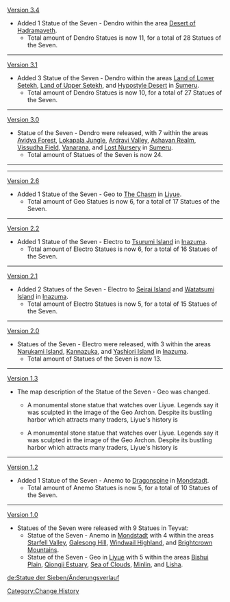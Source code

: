 [[Version 3.4]]
* Added 1 Statue of the Seven - Dendro within the area [[Desert of Hadramaveth]].
** Total amount of Dendro Statues is now 11, for a total of 28 Statues of the Seven.
----
[[Version 3.1]]
* Added 3 Statue of the Seven - Dendro within the areas [[Land of Lower Setekh]], [[Land of Upper Setekh]], and [[Hypostyle Desert]] in [[Sumeru]].
** Total amount of Dendro Statues is now 10, for a total of 27 Statues of the Seven.
----
[[Version 3.0]]
* Statue of the Seven - Dendro were released, with 7 within the areas [[Avidya Forest]], [[Lokapala Jungle]], [[Ardravi Valley]], [[Ashavan Realm]], [[Vissudha Field]], [[Vanarana]], and [[Lost Nursery]] in [[Sumeru]].
** Total amount of Statues of the Seven is now 24.
----
{{Transclude|Tsurumi Island/Change History|fog-tp-sot7-interaction|section=1}}
----
[[Version 2.6]]
* Added 1 Statue of the Seven - Geo to [[The Chasm]] in [[Liyue]].
** Total amount of Geo Statues is now 6, for a total of 17 Statues of the Seven.
----
[[Version 2.2]]
* Added 1 Statue of the Seven - Electro to [[Tsurumi Island]] in [[Inazuma]].
** Total amount of Electro Statues is now 6, for a total of 16 Statues of the Seven.
----
[[Version 2.1]]
* Added 2 Statues of the Seven - Electro to [[Seirai Island]] and [[Watatsumi Island]] in [[Inazuma]].
** Total amount of Electro Statues is now 5, for a total of 15 Statues of the Seven.
----
[[Version 2.0]]
* Statues of the Seven - Electro were released, with 3 within the areas [[Narukami Island]], [[Kannazuka]], and [[Yashiori Island]] in [[Inazuma]].
** Total amount of Statues of the Seven is now 13.
----
[[Version 1.3]]
* The map description of the Statue of the Seven - Geo was changed.
** {{Color|Old description:}} A monumental stone statue that watches over Liyue. Legends say it was sculpted in the image of the Geo Archon. Despite its bustling harbor which attracts many traders, Liyue's history is {{Highlight|calm and peaceful like its archon.}}
** {{Color|New description:}} A monumental stone statue that watches over Liyue. Legends say it was sculpted in the image of the Geo Archon. Despite its bustling harbor which attracts many traders, Liyue's history is {{Highlight|one of enduring stability, just like this statue.}}
----
[[Version 1.2]]
* Added 1 Statue of the Seven - Anemo to [[Dragonspine]] in [[Mondstadt]].
** Total amount of Anemo Statues is now 5, for a total of 10 Statues of the Seven.
----
[[Version 1.0]]
* Statues of the Seven were released with 9 Statues in Teyvat:
** Statue of the Seven - Anemo in [[Mondstadt]] with 4 within the areas [[Starfell Valley]], [[Galesong Hill]], [[Windwail Highland]], and [[Brightcrown Mountains]].
** Statue of the Seven - Geo in [[Liyue]] with 5 within the areas [[Bishui Plain]], [[Qiongji Estuary]], [[Sea of Clouds]], [[Minlin]], and [[Lisha]].
<noinclude>
[[Category:Change History]]

[[de:Statue der Sieben/Änderungsverlauf]]
</noinclude>